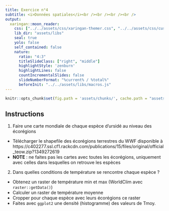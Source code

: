 ```yaml
---
title: Exercice n°4
subtitle: <i>Données spatiales</i><br /><br /><br /><br />
output:
  xaringan::moon_reader:
    css: ["../../assets/css/xaringan-themer.css", "../../assets/css/custom.css"]
    lib_dir: "assets/libs"
    seal: true
    yolo: false
    self_contained: false
    nature:
      ratio: "4:3"
      titleSlideClass: ["right", "middle"]
      highlightStyle: 'zenburn'
      highlightLines: false
      countIncrementalSlides: false
      slideNumberFormat: "%current% / %total%"
      beforeInit: "../../assets/libs/macros.js"
---
```


```r
knitr::opts_chunk$set(fig.path = 'assets/chunks/', cache.path = "assets/cache/")
```



## Instructions

1) Faire une carte mondiale de chaque espèce d'ursidé au niveau des écorégions
  - Télécharger le shapefile des écorégions terrestres du WWF disponible à
  https://c402277.ssl.cf1.rackcdn.com/publications/15/files/original/official_teow.zip?1349272619
  - **NOTE** : ne faites pas les cartes avec toutes les écorégions, uniquement avec celles dans lesquelles on retrouve les espèces

2) Dans quelles conditions de température se rencontre chaque espèce ?
  - Obtenez un raster de température min et max (WorldClim avec `raster::getData()`)
  - Calculer un raster de température moyenne
  - Cropper pour chaque espèce avec leurs écorégions ce raster
  - Faites avec `ggplot2` une densité (histogramme) des valeurs de Tmoy.
  

